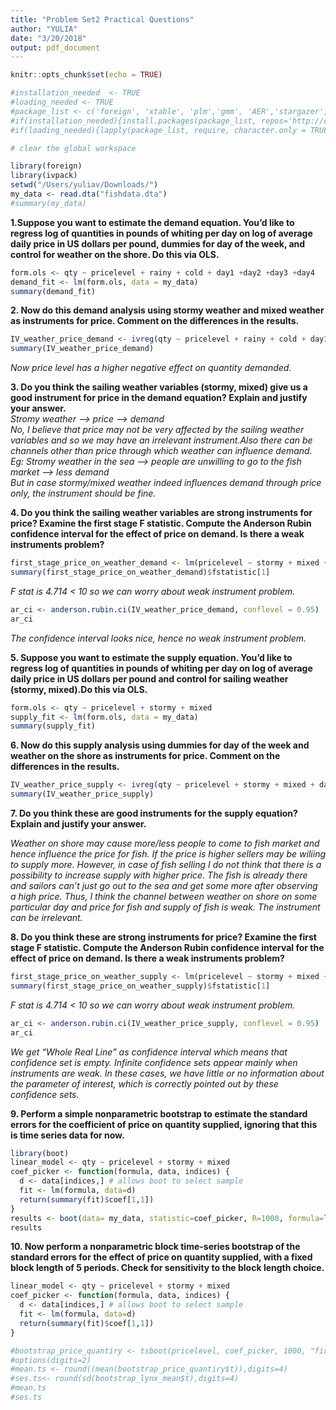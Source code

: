 ```yaml
---
title: "Problem Set2 Practical Questions"
author: "YULIA"
date: "3/20/2018"
output: pdf_document
---
```



```r
knitr::opts_chunk$set(echo = TRUE)
```

```r
#installation_needed  <- TRUE
#loading_needed <- TRUE
#package_list <- c('foreign', 'xtable', 'plm','gmm', 'AER','stargazer','readstata13', 'boot', 'arm', 'lmtest', 'sem', 'bdynsys', 'ivpack')
#if(installation_needed){install.packages(package_list, repos='http://cran.us.r-project.org')}
#if(loading_needed){lapply(package_list, require, character.only = TRUE)}

# clear the global workspace

library(foreign)
library(ivpack)
setwd("/Users/yuliav/Downloads/")
my_data <- read.dta("fishdata.dta")
#summary(my_data)

```

**1.Suppose you want to estimate the demand equation. You'd like to regress log of quantities in pounds of whiting per day on log of average daily price in US dollars per pound, dummies for day of the week, and control for weather on the shore. Do this via OLS.**  

```r
form.ols <- qty ~ pricelevel + rainy + cold + day1 +day2 +day3 +day4 
demand_fit <- lm(form.ols, data = my_data)
summary(demand_fit)
```
**2. Now do this demand analysis using stormy weather and mixed weather as instruments for price. Comment on the differences in the results.**  


```r
IV_weather_price_demand <- ivreg(qty ~ pricelevel + rainy + cold + day1 +day2 +day3 +day4  |  stormy + mixed + rainy + cold + day1 +day2 +day3 +day4, data = my_data, x= TRUE)
summary(IV_weather_price_demand)
```
*Now price level has a higher negative effect on quantity demanded.*    


**3. Do you think the sailing weather variables (stormy, mixed) give us a good instrument for price in the demand equation? Explain and justify your answer.**   
*Stromy weather --> price --> demand*    
*No, I believe that price may not be very affected by the sailing weather variables and so we may have an irrelevant instrument.Also there can be channels other than price through which weather can influence demand. Eg: Stromy weather in the sea --> people are unwilling to go to the fish market --> less demand*    
*But in case stormy/mixed weather indeed influences demand through price only, the instrument should be fine.*  


**4. Do you think the sailing weather variables are strong instruments for price? Examine the first stage F statistic. Compute the Anderson Rubin confidence interval for the effect of price on demand. Is there a weak instruments problem?**       
 
```r
first_stage_price_on_weather_demand <- lm(pricelevel ~ stormy + mixed + rainy + cold + day1 +day2 +day3 +day4 ,data=my_data)
summary(first_stage_price_on_weather_demand)$fstatistic[1]
```
*F stat is 4.714 < 10 so we can worry about weak instrument problem.*  
```r
ar_ci <- anderson.rubin.ci(IV_weather_price_demand, conflevel = 0.95)
ar_ci
```
*The confidence interval looks nice, hence no weak instrument problem.*  


**5. Suppose you want to estimate the supply equation. You'd like to regress log of quantities in pounds of whiting per day on log of average daily price in US dollars per pound and control for sailing weather (stormy, mixed).Do this via OLS.**    


```r
form.ols <- qty ~ pricelevel + stormy + mixed 
supply_fit <- lm(form.ols, data = my_data)
summary(supply_fit)
```

**6. Now do this supply analysis using dummies for day of the week and weather on the shore as instruments for price. Comment on the differences in the results.**  

```r
IV_weather_price_supply <- ivreg(qty ~ pricelevel + stormy + mixed + day1 + day2 + day3 + day4  |  stormy + mixed + rainy + cold + day1 + day2 + day3 + day4, data = my_data, x= TRUE)
summary(IV_weather_price_supply)
```
**7. Do you think these are good instruments for the supply equation? Explain and justify your answer.**    

*Weather on shore may cause more/less people to come to fish market and hence influence the price for fish. If the price is higher sellers may be wiliing to supply more. However, in case of fish selling I do not think that there is a possibility to increase supply with higher price. The fish is already there and sailors can't just go out to the sea and get some more after observing a high price. Thus, I think the channel between weather on shore on some particular day and price for fish and supply of fish is weak. The instrument can be irrelevant.*    



**8. Do you think these are strong instruments for price? Examine the first stage F statistic. Compute the Anderson Rubin confidence interval for the effect of price on demand. Is there a weak instruments problem?**
```r
first_stage_price_on_weather_supply <- lm(pricelevel ~ stormy + mixed + rainy + cold + day1 + day2 + day3 + day4 ,data=my_data)
summary(first_stage_price_on_weather_supply)$fstatistic[1]
```
*F stat is 4.714 < 10 so we can worry about weak instrument problem. *  
```r
ar_ci <- anderson.rubin.ci(IV_weather_price_supply, conflevel = 0.95)
ar_ci
```
*We get "Whole Real Line" as confidence interval which means that confidence set is empty.  Infinite confidence sets appear mainly when instruments are weak. In these cases, we have little or no information about the parameter of interest, which is correctly pointed out by these confidence sets. *      

**9. Perform a simple nonparametric bootstrap to estimate the standard errors for the coefficient of price on quantity supplied, ignoring that this is time series data for now.**  

```r
library(boot)
linear_model <- qty ~ pricelevel + stormy + mixed 
coef_picker <- function(formula, data, indices) {
  d <- data[indices,] # allows boot to select sample 
  fit <- lm(formula, data=d)
  return(summary(fit)$coef[1,1])
} 
results <- boot(data= my_data, statistic=coef_picker, R=1000, formula=linear_model)
results
```
**10. Now perform a nonparametric block time-series bootstrap of the standard errors for the effect of price on quantity supplied, with a fixed block length of 5 periods. Check for sensitivity to the block length choice.**  

```r
linear_model <- qty ~ pricelevel + stormy + mixed 
coef_picker <- function(formula, data, indices) {
  d <- data[indices,] # allows boot to select sample 
  fit <- lm(formula, data=d)
  return(summary(fit)$coef[1,1])
} 

#bootstrap_price_quantiry <- tsboot(pricelevel, coef_picker, 1000, "fixed", l = 5)
#options(digits=2)
#mean.ts <- round((mean(bootstrap_price_quantiry$t)),digits=4)
#ses.ts<- round(sd(bootstrap_lynx_mean$t),digits=4)
#mean.ts
#ses.ts

```
